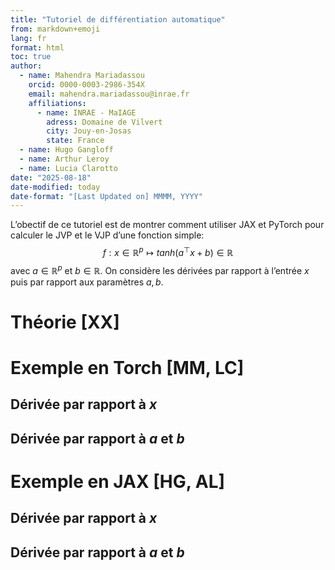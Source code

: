 ```yaml
---
title: "Tutoriel de différentiation automatique"
from: markdown+emoji
lang: fr
format: html
toc: true
author:
  - name: Mahendra Mariadassou
    orcid: 0000-0003-2986-354X
    email: mahendra.mariadassou@inrae.fr
    affiliations:
      - name: INRAE - MaIAGE
        adress: Domaine de Vilvert
        city: Jouy-en-Josas
        state: France
  - name: Hugo Gangloff
  - name: Arthur Leroy
  - name: Lucia Clarotto
date: "2025-08-18"
date-modified: today
date-format: "[Last Updated on] MMMM, YYYY"
---
```


::: callout-note
L'obectif de ce tutoriel est de montrer comment utiliser JAX et PyTorch pour calculer le JVP et le VJP d'une fonction simple:
$$
f: x \in \mathbb{R}^p \mapsto tanh(a^\top x + b) \in \mathbb{R}
$$
avec $a \in \mathbb{R}^p$ et $b \in \mathbb{R}$. 
On considère les dérivées par rapport à l'entrée $x$ puis par rapport aux paramètres $a, b$. 
:::

# Théorie [XX]

# Exemple en Torch [MM, LC]

::: panel-tabset

## Dérivée par rapport à $x$

## Dérivée par rapport à $a$ et $b$

:::

# Exemple en JAX [HG, AL]

::: panel-tabset

## Dérivée par rapport à $x$

## Dérivée par rapport à $a$ et $b$

::: 
